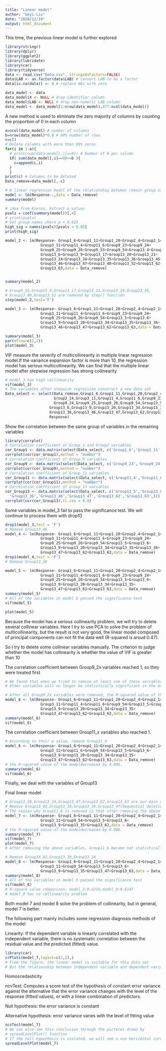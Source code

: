 ---
title: "Linear model"
author: "Geyi Liu"
date: "2020/12/19"
output: html_document
---
This time, the previous linear model is further explored 
```{r}
library(stringr)
library(dplyr)
library(ggplot2)
library(lubridate)
library(car)
library(tidyverse)
data <- read.csv("Data.csv", stringsAsFactors=FALSE)
data$LAB <- as.factor(data$LAB) # convert LAB to be a factor
data[is.na(data)] <- 0 # replace NAs with zero
```

```{r}
data_model <- data
data_model$X <- NULL # drop identifier column
data_model$LAB <- NULL # drop non-numeric LAB column
data_model <- data_model[1:nrow(data_model),477:ncol(data_model)]
```

A new method is used to eliminate the zero majority of columns by counting the proportion of 0 in each column
```{r}
a=ncol(data_model) # number of columns
b=nrow(data_model)*0.8 # 80% number of rows
c=c()
# Delete columns with more than 80% zeros
for(i in 1:a){
  # print(sum(data_model[,i]==0)) # Number of 0 per column
  if( sum(data_model[,i]==0)>=b ){
    c=append(c,i)
  }
  }
print(c) # Columns to be deleted
Data_remove=data_model[,-c]
```

```{r,include=FALSE}
# A linear regression model of the relationship between remain group variables and Response was established
model <- lm(Response~.,data = Data_remove)
summary(model)
```

```{r}
# idea from Kieran, Extract p values
pvals = coef(summary(model))[,4]
# print(pvals)
# Get group names where p < 0.025
high_sig = names(pvals)[pvals < 0.05]
print(high_sig)
```

```{r,include=FALSE}
model_2 <- lm(Response~ Group1_6+Group1_11+Group1_20+Group2_4+Group2_14+
                Group3_11+Group11_4+Group11_6+Group9_23+Group9_24+
                Group9_25+Group9_26+Group9_53+Group9_54+Group13_4+Group13_5+
                Group13_6+Group13_9+Group13_17+Group13_20+Group13_21+
                Group13_24+Group13_34+Group13_35+Group13_36+Group13_45+
                Group13_46+Group13_47+Group13_48+Group13_52+Group13_62+
                Group13_63,data = Data_remove)


summary(model_2)
```

```{r}
# Group9_53,Group13_4,Group13_17,Group13_21,Group13_24,Group13_45,
# Group13_48,Group13_52 are removed by step() function
step(model_2,test='F')
```

```{r}
model_3 <- lm(Response~ Group1_6+Group1_11+Group1_20+Group2_4+Group2_14+
                Group3_11+Group11_4+Group11_6+Group9_23+Group9_24+
                Group9_25+Group9_26+Group9_54+Group13_5+Group13_6+
                Group13_9+Group13_20+Group13_34+Group13_35+Group13_36+
                Group13_46+Group13_47+Group13_62+Group13_63,data = Data_remove)

summary(model_3)
par(mfrow=c(2,2))
plot(model_3)
```

VIF measure the severity of multicollinearity in multiple linear regression model.If the variance expansion factor is more than 10, the regression model has serious multicollinearity. We can find that the multiple linear model after stepwise regression has strong collinearity
```{r}
# model_3 has high collinearity
vif(model_3)
# The variables after stepwise regression construct a new data set
Data_select <- select(Data_remove,Group1_6,Group1_11,Group1_20,Group2_4,
                      Group2_14,Group3_11,Group11_4,Group11_6,Group9_23,
                      Group9_24,Group9_25,Group9_26,Group9_54,Group13_5,
                    Group13_6,Group13_9,Group13_20,Group13_34,Group13_35,
                    Group13_36,Group13_46,Group13_47,Group13_62,Group13_63,
                    Response)
```
Show the correlation between the same group of variables in the remaining variables
```{r}
library(corrplot)
# Correlation coefficient of Group_1 and Group2 variables
cor_Group1 <- data.matrix(select(Data_select, c('Group1_6','Group1_11','Group1_20','Group2_4','Group2_14')))
corrplot(cor(cor_Group1),method = "number")
# Correlation coefficient of Group_9 variables
cor_Group9 <- data.matrix(select(Data_select, c('Group9_23','Group9_24','Group9_25','Group9_26','Group9_54')))
corrplot(cor(cor_Group9),method = "number")
# Correlation coefficient of Group_11 variables
cor_Group11 <- data.matrix(select(Data_select, c('Group11_4','Group11_6')))
corrplot(cor(cor_Group11),method = "number")
# Correlation coefficient of Group_13 variables
cor_Group13 <- data.matrix(select(Data_select, c('Group13_5','Group13_6','Group13_9','Group13_20','Group13_34','Group13_35',
  'Group13_36','Group13_46','Group13_47','Group13_62','Group13_63',)))
corrplot(cor(cor_Group13),tl.cex = 0.8)
```

Some variables in model_3 fail to pass the significance test. We will continue to process them with drop1()
```{r}
drop1(model_3,test = 'F')
# Remove Group13_46
model_4 <- lm(Response~ Group1_6+Group1_11+Group1_20+Group2_4+Group2_14+
                Group3_11+Group11_4+Group11_6+Group9_23+Group9_24+
                Group9_25+Group9_26+Group9_54+Group13_5+Group13_6+
                Group13_9+Group13_20+Group13_34+Group13_35+Group13_36+
                Group13_47+Group13_62+Group13_63,data = Data_remove)
drop1(model_4,test = 'F')
# Remove Group13_36
```

```{r}
model_5 <- lm(Response~ Group1_6+Group1_11+Group1_20+Group2_4+Group2_14+
                Group3_11+Group11_4+Group11_6+Group9_23+Group9_24+
                Group9_25+Group9_26+Group9_54+Group13_5+Group13_6+
                Group13_9+Group13_20+Group13_34+Group13_35+
                Group13_47+Group13_62+Group13_63,data = Data_remove)
summary(model_5)
# All of the variables in model 5 passed the significance test
vif(model_5)

```

```{r}
plot(model_5)
```

Because the model has a serious collinearity problem, we will try to delete several collinear variables. Here I try to use PCA to solve the problem of multicollinearity, but the result is not very good, the linear model composed of principal components can not fit the data well (R-squared is aroud 0.47).

So I try to delete some collinear variables manually. The criterion to judge whether the model has collinearity is whether the value of VIF is greater than 10

The correlation coefficient between Group9_2x variables reached 1, so they were treated first
```{r}
# We found that when we tried to remove at least one of these variables,
# Other variables will no longer be statistically significant in the model

# After all Group9_2x variables were removed, the R-squared value of the model  decreased by 0.01. 
model_6 <- lm(Response~ Group1_6+Group1_11+Group1_20+Group2_4+Group2_14+
                Group3_11+Group11_4+Group11_6+Group9_54+Group13_5+Group13_6+
                Group13_9+Group13_20+Group13_34+Group13_35+
                Group13_47+Group13_62+Group13_63,data = Data_remove)
summary(model_6)
vif(model_6)
```


The correlation coefficient between Group11_x variables also reached 1.
```{r}
# According to their p value, remove Group11_4
model_6 <- lm(Response~ Group1_6+Group1_11+Group1_20+Group2_4+Group2_14+
                Group3_11+Group11_6+Group9_54+Group13_5+Group13_6+
                Group13_9+Group13_20+Group13_34+Group13_35+
                Group13_47+Group13_62+Group13_63,data = Data_remove)
# the R-squared value of the modeldecreased by 0.006. 
summary(model_6)
vif(model_6)
```

Finally, we deal with the variables of Group13

Final linear model
```{r}
# Group13_20,Group13_34,Group13_47,Group13_62,Group13_63 are our main concern
# Remove Group13_63,Group13_20,Group13_34,Group13_47(Sequential deletions, The specific process is not shown here, Delete according to the value of VIF)
# The reason why Group11_6 is removed is that after removing the above variables, Group11_6 is no longer statistically significant in this model
model_7 <- lm(Response~ Group1_6+Group1_11+Group1_20+Group2_4+Group2_14+
                Group3_11+Group9_54+Group13_5+Group13_6+
                Group13_9+Group13_35+Group13_62,data = Data_remove)
# the R-squared value of the modeldecreased by 0.006. 
summary(model_7)
vif(model_7)
plot(model_7)
# After removing the above variables, Group11_6 became not statistically significant, so it was also removed
```

```{r}
# Remove Group13_62,Group13_20,Group13_34
model_8 <- lm(Response~ Group1_6+Group1_11+Group1_20+Group2_4+Group2_14+
                Group3_11+Group9_54+Group13_5+Group13_6+
                Group13_9+Group13_35+Group13_47+Group13_63,data = Data_remove)
summary(model_8)
# All of the variables in model 5 passed the significance test
vif(model_8)
# R-square value comparison: model_3:0.6219,model_8:0.6147
# model_8 has no collinearity problem
```
Both model 7 and model 8 solve the problem of collinearity, but in general, model 7 is better.

The following part mainly includes some regression diagnosis methods of the model

Linearity:
If the dependent variable is linearly correlated with the independent variable, there is no systematic correlation between the residual value and the predicted (fitted) value.
```{r}
library(car)
crPlots(model_7,layout=c(2,2),)
# From the figure, the linear model is suitable for this data set
# But the relationship between independent variable and dependent variable in the Group9_54 is not linear, so we can try to transform it.
```


Homoscedasticity

ncvTest: Computes a score test of the hypothesis of constant error variance against the alternative that the error variance changes with the level of the response (fitted values), or with a linear combination of predictors.

Null hypothesis: the error variance is constant

Alternative hypothesis: error variance varies with the level of fitting value
```{r}
ncvTest(model_7)
# We can also see this conclusion through the pictures drawn by 
# spreadLevelPlot() function
# If the null hypothesis is violated, we will see a non horizontal curve
spreadLevelPlot(model_7)
```

